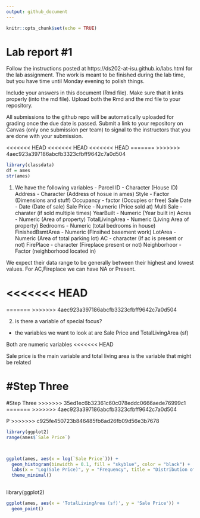 ```yaml
---
output: github_document
---
```


<!-- README.md is generated from README.Rmd. Please edit the README.Rmd file -->


```r
knitr::opts_chunk$set(echo = TRUE)
```

# Lab report #1

Follow the instructions posted at https://ds202-at-isu.github.io/labs.html for the lab assignment. The work is meant to be finished during the lab time, but you have time until Monday evening to polish things.

Include your answers in this document (Rmd file). Make sure that it knits properly (into the md file). Upload both the Rmd and the md file to your repository.  

All submissions to the github repo will be automatically uploaded for grading once the due date is passed.
Submit a link to your repository on Canvas (only one submission per team) to signal to the instructors that you are done with your submission.

<<<<<<< HEAD
<<<<<<< HEAD
<<<<<<< HEAD
=======
>>>>>>> 4aec923a397186abcfb3323cfbff9642c7a0d504
```r
library(classdata)
df = ames
str(ames)
```
1. We have the following variables - 
Parcel ID - Character    (House ID)
Address - Character      (Address of hosue in ames)
Style - Factor           (Dimensions and stuff)
Occupancy - factor       (Occupies or free)
Sale Date - Date         (Date of sale)
Sale Price - Numeric     (Price sold at)
Multi Sale - charater    (if sold multiple times)
YearBuilt - Numeric      (Year built in)
Acres - Numeric          (Area of property)
TotalLivingArea - Numeric (Living Area of property)
Bedrooms - Numeric        (total bedrooms in house)
FinishedBsmtArea - Numeric  (FInsihed basement work)
LotArea - Numeric  (Area of total parking lot)
AC - character (If ac is present or not)
FirePlace - character   (Fireplace present or not)
Neighborhoor - Factor   (neighborhood located in)

We expect their data range to be generally between their highest and lowest values. For AC,Fireplace we can have NA or Present. 
 

<<<<<<< HEAD
=======
=======
>>>>>>> 4aec923a397186abcfb3323cfbff9642c7a0d504

2. is there a variable of special focus?
 - the variables we want to look at are Sale Price and TotalLivingArea (sf)
 
Both are numeric variables
<<<<<<< HEAD

Sale price is the main variable and total living area is the variable that might be related
 
 #Step Three
=======
#Step Three
>>>>>>> 35ed1ec6b32361c60c078eddc0666aede76999c1
=======
>>>>>>> 4aec923a397186abcfb3323cfbff9642c7a0d504


 
 P
>>>>>>> c925fe450723b846485fb6ad26fb09d56e3b7678
 
```r
library(ggplot2)
range(ames$`Sale Price`)



ggplot(ames, aes(x = log(`Sale Price`))) +
  geom_histogram(binwidth = 0.1, fill = "skyblue", color = "black") +
  labs(x = "Log(Sale Price)", y = "Frequency", title = "Distribution of Log(Sale Price)") +
  theme_minimal()
  

```


library(ggplot2)

```r
ggplot(ames, aes(x = 'TotalLivingArea (sf)', y = 'Sale Price')) +
  geom_point()


```


